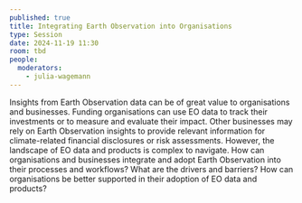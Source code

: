 ```yaml
---
published: true
title: Integrating Earth Observation into Organisations
type: Session
date: 2024-11-19 11:30
room: tbd
people:
  moderators:
    - julia-wagemann
---
```

Insights from Earth Observation data can be of great value to organisations and businesses. Funding organisations can use EO data to track their investments or to measure and evaluate their impact. Other businesses may rely on Earth Observation insights to provide relevant information for climate-related financial disclosures or risk assessments. However, the landscape of EO data and products is complex to navigate. How can organisations and businesses integrate and adopt Earth Observation into their processes and workflows? What are the drivers and barriers? How can organisations be better supported in their adoption of EO data and products?
